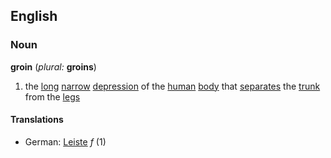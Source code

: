 ==English==
===Noun===
'''groin''' (''plural:'' '''groins''')
# the [[long]] [[narrow]] [[depression]] of the [[human]] [[body]] that [[separate]]s the [[trunk]] from the [[leg]]s
====Translations====
*German: [[Leiste]] ''f'' (1)